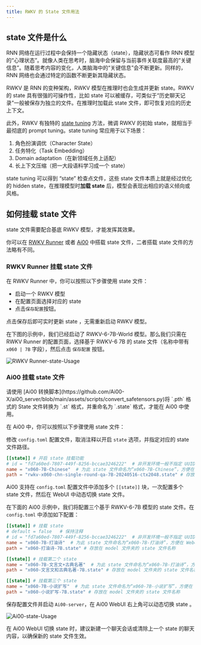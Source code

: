 ```yaml
---
title: RWKV 的 State 文件用法
---
```



## state 文件是什么

RNN 网络在运行过程中会保持一个隐藏状态（state），隐藏状态可看作 RNN 模型的“心理状态”。就像人类在思考时，脑海中会保留与当前事件关联度最高的“关键信息”。随着思考内容的变化，人类脑海中的“关键信息”会不断更新。同样的，RNN 网络也会通过特定的函数不断更新其隐藏状态。

RWKV 是 RNN 的变种架构，RWKV 模型在推理时也会生成并更新 state。RWKV 的 state 具有很强的可操作性，比如 state 可以被缓存，可类似于“历史聊天记录”一般被保存为独立的文件。在推理时加载此 state 文件，即可恢复对应的历史上下文。

此外，RWKV 有独特的 [state tuning](../advanced/Fine-Tune/RWKV-PEFT/State-Tuning) 方法，微调 RWKV 的初始 state，就相当于最彻底的 prompt tuning。state tuning 常应用于以下场景：

1. 角色扮演调优（Character State）
2. 任务特化（Task Embedding）
3. Domain adaptation（在新领域任务上适配）
4. 长上下文压缩（把一大段语料学习成一个 state）

state tuning 可以得到 “state” 检查点文件，这些 state 文件本质上就是经过优化的 hidden state，在推理模型时**加载 state** 后，模型会表现出相应的语义倾向或风格。

## 如何挂载 state 文件

state 文件需要配合基底 RWKV 模型，才能发挥其效果。

你可以在 [RWKV Runner](../intermediate/RWKV-Runner/Introduction.md) 或者 [Ai00](../intermediate/ai00/Introduction.md) 中搭载 state 文件，二者搭载 state 文件的方法略有不同。

### RWKV Runner 挂载 state 文件

在 RWKV Runner 中，你可以按照以下步骤使用 state 文件：

- 启动一个 RWKV 模型
- 在配置页面选择对应的 state 
- 点击`保存配置`按钮。

点击保存后即可实时更新 state ，无需重新启动 RWKV 模型。

在下图的示例中，我们已经启动了 RWKV-6-7B-World 模型。那么我们只需在 RWKV Runner  的配置页面，选择基于 RWKV-6 7B 的 state 文件（名称中带有 `x060 | 7B` 字段），然后点击 `保存配置` 按钮。

![RWKV Runner-state-Usage](../intermediate/RWKV-Runner/imgs/RWKV-Runner-State-Usage.gif)

### Ai00 挂载 state 文件

<CallOut type="info">
请使用 [Ai00 转换脚本](https://github.com/Ai00-X/ai00_server/blob/main/assets/scripts/convert_safetensors.py)将 `.pth` 格式的 State 文件转换为 `.st` 格式，并重命名为 `.state` 格式，才能在 Ai00 中使用。
</CallOut>

在 Ai00 中，你可以按照以下步骤使用 state 文件：

修改 `config.toml` 配置文件，取消注释以开启 `state` 选项，并指定对应的 state 文件路径。

``` toml
[[state]] # 开启 state 挂载功能
# id = "fd7a60ed-7807-449f-8256-bccae3246222"  # 非开发环境一般不指定 UUID，可保留 `#` 注释符
name = "x060-7B-Chinese"  # 为此 state 文件命名为“x060-7B-Chinese”，方便在 WebUI 选择
path = "rwkv-x060-chn-single-round-qa-7B-20240516-ctx2048.state" # 存放在 model 文件夹的 state 文件名称
```
Ai00 支持在 `config.toml` 配置文件中添加多个 `[[state]]` 块，一次配置多个 state 文件，然后在 WebUI 中动态切换 state 文件。

在下面的 Ai00 示例中，我们将配置三个基于 RWKV-6-7B 模型的 state 文件。在 `config.toml` 中添加如下配置：

```toml
[[state]] # 挂载 state
# default = false   # 保持注释
# id = "fd7a60ed-7807-449f-8256-bccae3246222"  # 非开发环境一般不指定 UUID，因此保留 `#` 注释符
name = "x060-7B-打油诗"  # 为此 state 文件命名为“x060-7B-打油诗”，方便在 WebUI 选择
path = "x060-打油诗-7B.state" # 存放在 model 文件夹的 state 文件名称

[[state]] # 挂载第二个 state
name = "x060-7B-文言文+古典名著"  # 为此 state 文件命名为“x060-7B-打油诗”，方便在 WebUI 选择
path = "x060-文言文和古典名著-7B.state" # 存放在 model 文件夹的 state 文件名称

[[state]] # 挂载第三个 state
name = "x060-7B-小说扩写"  # 为此 state 文件命名为“x060-7B-小说扩写”，方便在 WebUI 选择
path = "x060-小说扩写-7B.state" # 存放在 model 文件夹的 state 文件名称
```

保存配置文件并启动 `Ai00-server`，在 Ai00 WebUI 右上角可以动态切换 state 。

![Ai00-state-Usage](./imgs/State-Flie-Usage-Ai00-State-Usage.gif)

在 Ai00 WebUI 切换 state 时，建议新建一个聊天会话或清除上一个 state 的聊天内容，以确保新的 state 文件生效。